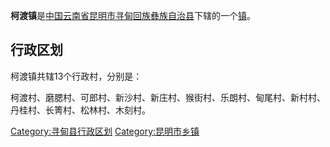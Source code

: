 {{中国乡级行政区
| 行政区全称 = 柯渡镇
| 景观照片文件名 =
| 景观照片描述 =
| 汉语拼音 =
| 通用拼音 =
| 注音符號 =
| 其它标音类型1 =
| 其它标音1 =
| 其它标音类型2 =
| 其它标音2 =
| 其它语言类型1 =
| 其它语言地名1 =
| 其它语言类型2 =
| 其它语言地名2 =
| 上级行政区 = [[云南省|云南省]][[昆明市|昆明市]][[寻甸回族彝族自治县|寻甸回族彝族自治县]]
| 行政区类别 = [[镇|镇]]
| 行政区划代码 =530129104
| 地理坐标 =
| 总面积 =273.23[[平方千米|平方千米]]
| 户籍人口 =
| 户籍人口年份 =
| 常住人口 =3.88万
| 常住人口年份 =
| 人口密度 =
| 行政区划 =
| 官方网站 =
| 政府驻地 =柯渡街
| 邮政编码 =
| 毗邻行政区 =
| 位置图文件名 =
| 位置图描述 =
}}
'''柯渡镇'''是[[中华人民共和国|中国]][[云南省|云南省]][[昆明市|昆明市]][[寻甸回族彝族自治县|寻甸回族彝族自治县]]下辖的一个[[镇|镇]]。

== 行政区划 ==

柯渡镇共辖13个行政村，分别是：

柯渡村、磨腮村、可郎村、新沙村、新庄村、猴街村、乐朗村、甸尾村、新村村、丹桂村、长箐村、松林村、木刻村。

{{寻甸回族彝族自治县行政区划}}
{{云南行政区划小作品}}

[[Category:寻甸县行政区划|Category:寻甸县行政区划]]
[[Category:昆明市乡镇|Category:昆明市乡镇]]